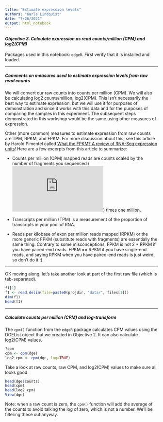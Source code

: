 ```yaml
---
title: "Estimate expression levels" 
authors: "Karla Lindquist"
date: "7/26/2021"
output: html_notebook
---
```


#### *Objective 3. Calculate expression as read counts/million (CPM) and log2(CPM)*

Packages used in this notebook: `edgeR`. First verify that it is installed and loaded.

------------------------------------------------------------------------

##### Comments on measures used to estimate expression levels from raw read counts

We will convert our raw counts into counts per million (CPM). We will also be calculating log2 counts/million, log2(CPM). This isn't necessarily the best way to estimate expression, but we will use it for purposes of demonstration and since it works with this data and for the purposes of comparing the samples in this experiment. The subsequent steps demonstrated in this workshop would be the same using other measures of expression.

Other (more common) measures to estimate expression from raw counts are TPM, RPKM, and FPKM. For more discussion about this, see this article by Harold Pimentel called [What the FPKM? A review of RNA-Seq expression units](https://haroldpimentel.wordpress.com/2014/05/08/what-the-fpkm-a-review-rna-seq-expression-units/)! Here are a few excerpts from this article to summarize:

-   Counts per million (CPM) mapped reads are counts scaled by the number of fragments you sequenced (![N](https://s0.wp.com/latex.php?latex=N&bg=ffffff&fg=000000&s=0&c=20201002)) times one million.

-   Transcripts per million (TPM) is a measurement of the proportion of transcripts in your pool of RNA.

-   Reads per kilobase of exon per million reads mapped (RPKM) or the more generic FPKM (substitute reads with fragments) are essentially the same thing. Contrary to some misconceptions, FPKM is not 2 \* RPKM if you have paired-end reads. FPKM == RPKM if you have single-end reads, and saying RPKM when you have paired-end reads is just weird, so don't do it :).

------------------------------------------------------------------------

OK moving along, let's take another look at part of the first raw file (which is tab-separated).

```r
f1[1]
f1 <- read.delim(file=paste0(projdir, "data/", files[1]))
dim(f1)
head(f1)
```

------------------------------------------------------------------------

##### Calculate counts per million (CPM) and log-transform

The `cpm()` function from the `edgeR` package calculates CPM values using the DGEList object that we created in Objective 2. It can also calculate log2(CPM) values.

```r
?cpm
cpm <- cpm(dge)
log2_cpm <- cpm(dge, log=TRUE)
```

Take a look at raw counts, raw CPM, and log2(CPM) values to make sure all looks good.

```r
head(dge$counts)
head(cpm)
head(log2_cpm)
View(dge)
```

Note: when a raw count is zero, the `cpm()` function will add the average of the counts to avoid talking the log of zero, which is not a number. We'll be filtering these out anyway.
